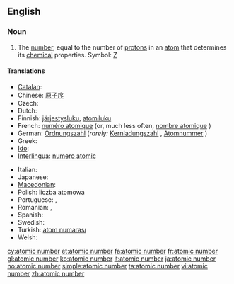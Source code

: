 ==English==

===Noun===
{{en-noun|sg=[[atomic]] [[number]]}}
{{wikipedia}}

# {{chemistry}} The [[number]], equal to the number of [[proton]]s in an [[atom]] that determines its [[chemical]] properties.  Symbol: [[Z]]

====Translations====
{{trans-top|number of protons}}
* [[Catalan]]: {{t|ca|nombre atòmic|m}}
* Chinese: [[原子序]]
* Czech: {{t+|cs|atomové číslo|n}}
* Dutch: {{t+|nl|atoomnummer|n}}
* Finnish: [[järjestysluku]], [[atomiluku]]
* French: [[numéro atomique]] {{m}} (or, much less often, [[nombre atomique]] {{m}})
* German: [[Ordnungszahl]] {{f}} (''rarely:'' [[Kernladungszahl]] {{f}}, [[Atomnummer]] {{f}})
* Greek: {{t|el|ατομικός αριθμός|tr=atomikós arithmós}}
* [[Ido]]: {{t|io|atomala nombro|xs=Ido}}
* [[Interlingua]]: [[numero atomic]]
{{trans-mid}}
* Italian: {{t+|it|numero atomico}}
* Japanese: {{t+|ja|原子番号|tr=げんしばんごう, genshi bangō}}
* [[Macedonian]]: {{t|mk|атомски број|m|tr=átomski broj}}
* Polish: liczba atomowa {{f}}
* Portuguese: {{t+|pt|número atômico}}, {{t+|pt|número atómico}}
* Romanian: {{t|ro|număr atomic|n}}, {{t|ro|număr de ordine atomic|n}}
* Spanish: {{t+|es|número atómico}}
* Swedish: {{t+|sv|atomnummer|n}}
* Turkish: [[atom numarası]]
* Welsh: {{t|cy|rhif atomig|m}}
{{trans-bottom}}

[[cy:atomic number]]
[[et:atomic number]]
[[fa:atomic number]]
[[fr:atomic number]]
[[gl:atomic number]]
[[ko:atomic number]]
[[it:atomic number]]
[[ja:atomic number]]
[[no:atomic number]]
[[simple:atomic number]]
[[ta:atomic number]]
[[vi:atomic number]]
[[zh:atomic number]]
